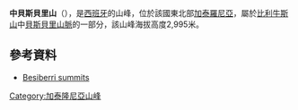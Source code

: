 <!-- 檔案不存在 [[Image:Besiberri_del_Mig|right]] -->

{{Coord|42|35|59|N|0|49|29|E|display=title}}

'''中貝斯貝里山'''（{{lang-es|Besiberri Medio}}），是[[西班牙|西班牙]]的山峰，位於該國東北部[[加泰羅尼亞|加泰羅尼亞]]，屬於[[比利牛斯山|比利牛斯山]]中[[貝斯貝里山脈|貝斯貝里山脈]]的一部分，該山峰海拔高度2,995米。

==參考資料==
* [http://www.komandokroketa.org/Besiberris/Besiberris.html Besiberri summits] {{Wayback|url=http://www.komandokroketa.org/Besiberris/Besiberris.html |date=20210201112310 }}

{{Spain-geo-stub}}
[[Category:加泰隆尼亞山峰|Category:加泰隆尼亞山峰]]